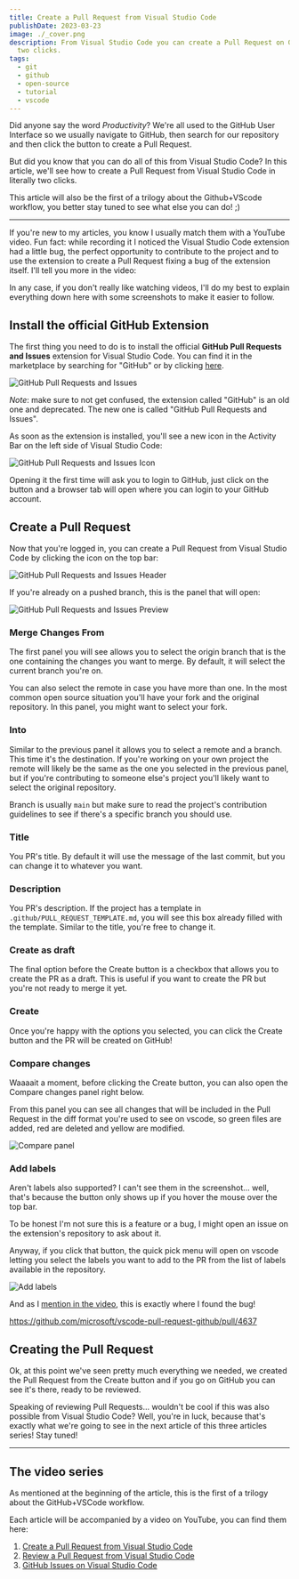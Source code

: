 ```yaml
---
title: Create a Pull Request from Visual Studio Code
publishDate: 2023-03-23
image: ./_cover.png
description: From Visual Studio Code you can create a Pull Request on GitHub in literally
  two clicks.
tags:
  - git
  - github
  - open-source
  - tutorial
  - vscode
---
```



Did anyone say the word _Productivity_? We're all used to the GitHub User Interface so we usually navigate to GitHub, then search for our repository and then click the button to create a Pull Request.

But did you know that you can do all of this from Visual Studio Code? In this article, we'll see how to create a Pull Request from Visual Studio Code in literally two clicks.

This article will also be the first of a trilogy about the Github+VScode workflow, you better stay tuned to see what else you can do! ;)

---

If you're new to my articles, you know I usually match them with a YouTube video. Fun fact: while recording it I noticed the Visual Studio Code extension had a little bug, the perfect opportunity to contribute to the project and to use the extension to create a Pull Request fixing a bug of the extension itself. I'll tell you more in the video:

<YouTube id="Ma67EbIHi64" />

In any case, if you don't really like watching videos, I'll do my best to explain everything down here with some screenshots to make it easier to follow.

## Install the official GitHub Extension

The first thing you need to do is to install the official **GitHub Pull Requests and Issues** extension for Visual Studio Code. You can find it in the marketplace by searching for "GitHub" or by clicking [here](https://marketplace.visualstudio.com/items?itemName=GitHub.vscode-pull-request-github).


<Image src={github_extension} alt="GitHub Pull Requests and Issues" />

_Note_: make sure to not get confused, the extension called "GitHub" is an old one and deprecated. The new one is called "GitHub Pull Requests and Issues".

As soon as the extension is installed, you'll see a new icon in the Activity Bar on the left side of Visual Studio Code:


<Image src={github_extension_icon} alt="GitHub Pull Requests and Issues Icon" />

Opening it the first time will ask you to login to GitHub, just click on the button and a browser tab will open where you can login to your GitHub account.

## Create a Pull Request

Now that you're logged in, you can create a Pull Request from Visual Studio Code by clicking the icon on the top bar:


<Image src={extension_header} alt="GitHub Pull Requests and Issues Header" />

If you're already on a pushed branch, this is the panel that will open:


<Image src={pr_preview} alt="GitHub Pull Requests and Issues Preview" />

### Merge Changes From

The first panel you will see allows you to select the origin branch that is the one containing the changes you want to merge. By default, it will select the current branch you're on.

You can also select the remote in case you have more than one. In the most common open source situation you'll have your fork and the original repository. In this panel, you might want to select your fork.

### Into

Similar to the previous panel it allows you to select a remote and a branch. This time it's the destination. If you're working on your own project the remote will likely be the same as the one you selected in the previous panel, but if you're contributing to someone else's project you'll likely want to select the original repository.

Branch is usually `main` but make sure to read the project's contribution guidelines to see if there's a specific branch you should use.

### Title

You PR's title. By default it will use the message of the last commit, but you can change it to whatever you want.

### Description

You PR's description. If the project has a template in `.github/PULL_REQUEST_TEMPLATE.md`, you will see this box already filled with the template. Similar to the title, you're free to change it.

### Create as draft

The final option before the Create button is a checkbox that allows you to create the PR as a draft. This is useful if you want to create the PR but you're not ready to merge it yet.

### Create

Once you're happy with the options you selected, you can click the Create button and the PR will be created on GitHub!

### Compare changes

Waaaait a moment, before clicking the Create button, you can also open the Compare changes panel right below.

From this panel you can see all changes that will be included in the Pull Request in the diff format you're used to see on vscode, so green files are added, red are deleted and yellow are modified.


<Image src={compare} alt="Compare panel" />

### Add labels

Aren't labels also supported? I can't see them in the screenshot... well, that's because the button only shows up if you hover the mouse over the top bar.

To be honest I'm not sure this is a feature or a bug, I might open an issue on the extension's repository to ask about it.

Anyway, if you click that button, the quick pick menu will open on vscode letting you select the labels you want to add to the PR from the list of labels available in the repository.


<Image src={labels} alt="Add labels" />

And as I [mention in the video](https://youtu.be/Ma67EbIHi64), this is exactly where I found the bug!

https://github.com/microsoft/vscode-pull-request-github/pull/4637

## Creating the Pull Request

Ok, at this point we've seen pretty much everything we needed, we created the Pull Request from the Create button and if you go on GitHub you can see it's there, ready to be reviewed.

Speaking of reviewing Pull Requests... wouldn't be cool if this was also possible from Visual Studio Code? Well, you're in luck, because that's exactly what we're going to see in the next article of this three articles series! Stay tuned!

---

## The video series

As mentioned at the beginning of the article, this is the first of a trilogy about the GitHub+VSCode workflow.

Each article will be accompanied by a video on YouTube, you can find them here:

1. [Create a Pull Request from Visual Studio Code](https://youtu.be/Ma67EbIHi64)
2. [Review a Pull Request from Visual Studio Code](https://youtu.be/DSl-L6B_Qb4)
3. [GitHub Issues on Visual Studio Code](https://youtu.be/-nfUgBLBTIo)
